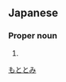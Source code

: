 ==Japanese==
{{ja-kanjitab|元|富}}

===Proper noun===
{{ja-pos|proper|もととみ}}

# {{given name|male|lang=ja}}

[[Category:Japanese male given names|もととみ]]